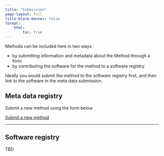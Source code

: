 ```yaml
---
title: "Submission"
page-layout: full
title-block-banner: false
format:
    html:
        toc: true
---
```


Methods can be included here in two ways 

- by submitting information and metadata about the Method through a form
- by contributing the software for the method to a software registry

Ideally you would submit the method to the software registry first, and then link to the software in the meta data submission.

## Meta data registry

Submit a new method using the form below

<a class="btn btn-primary" href="https://forms.office.com/e/2WpKRWVv6N" target="_blank" role="button">Submit a new method</a>

<!-- <iframe width="640px" height="480px" src="https://forms.office.com/Pages/ResponsePage.aspx?id=MH_ksn3NTkql2rGM8aQVG88z_X6DpwxEq0rbVlhlshFUNk85UjhLNVFJNDhTMFNUQk5OT1JSMU5QWS4u&embed=true" frameborder="0" marginwidth="0" marginheight="0" style="border: none; max-width:100%; max-height:100vh" allowfullscreen webkitallowfullscreen mozallowfullscreen msallowfullscreen> </iframe> -->

---


## Software registry

TBD
